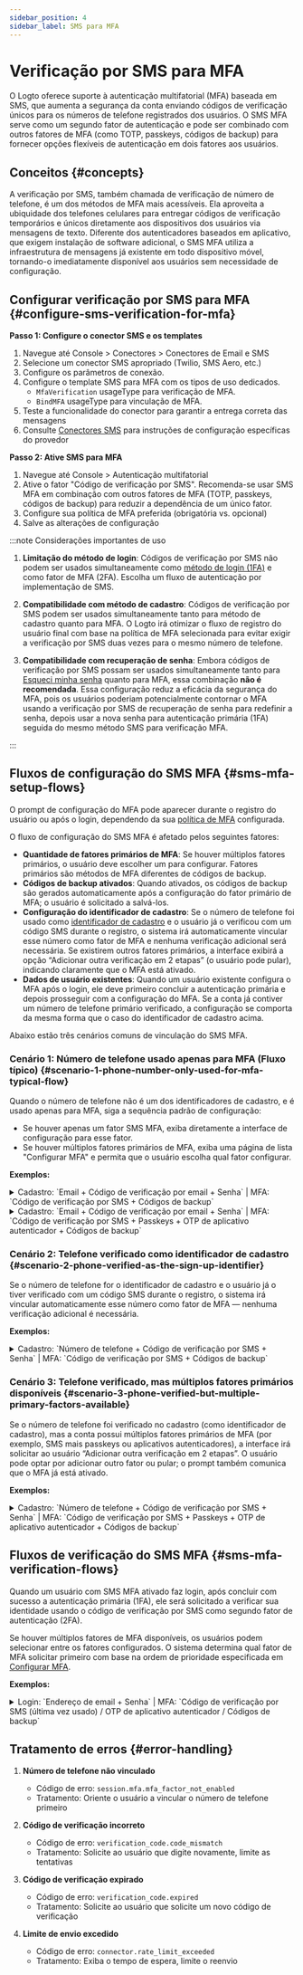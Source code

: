 ```yaml
---
sidebar_position: 4
sidebar_label: SMS para MFA
---
```


# Verificação por SMS para MFA

O Logto oferece suporte à autenticação multifatorial (MFA) baseada em SMS, que aumenta a segurança da conta enviando códigos de verificação únicos para os números de telefone registrados dos usuários. O SMS MFA serve como um segundo fator de autenticação e pode ser combinado com outros fatores de MFA (como TOTP, passkeys, códigos de backup) para fornecer opções flexíveis de autenticação em dois fatores aos usuários.

## Conceitos \{#concepts}

A verificação por SMS, também chamada de verificação de número de telefone, é um dos métodos de MFA mais acessíveis. Ela aproveita a ubiquidade dos telefones celulares para entregar códigos de verificação temporários e únicos diretamente aos dispositivos dos usuários via mensagens de texto. Diferente dos autenticadores baseados em aplicativo, que exigem instalação de software adicional, o SMS MFA utiliza a infraestrutura de mensagens já existente em todo dispositivo móvel, tornando-o imediatamente disponível aos usuários sem necessidade de configuração.

## Configurar verificação por SMS para MFA \{#configure-sms-verification-for-mfa}

**Passo 1: Configure o conector SMS e os templates**

1. Navegue até <CloudLink to="/connectors/passwordless">Console > Conectores > Conectores de Email e SMS</CloudLink>
2. Selecione um conector SMS apropriado (Twilio, SMS Aero, etc.)
3. Configure os parâmetros de conexão.
4. Configure o template SMS para MFA com os tipos de uso dedicados.
   - `MfaVerification` usageType para verificação de MFA.
   - `BindMFA` usageType para vinculação de MFA.
5. Teste a funcionalidade do conector para garantir a entrega correta das mensagens
6. Consulte [Conectores SMS](/connectors/sms-connectors) para instruções de configuração específicas do provedor

**Passo 2: Ative SMS para MFA**

1. Navegue até <CloudLink to="/mfa">Console > Autenticação multifatorial</CloudLink>
2. Ative o fator "Código de verificação por SMS". Recomenda-se usar SMS MFA em combinação com outros fatores de MFA (TOTP, passkeys, códigos de backup) para reduzir a dependência de um único fator.
3. Configure sua política de MFA preferida (obrigatória vs. opcional)
4. Salve as alterações de configuração

:::note Considerações importantes de uso

1. **Limitação do método de login**: Códigos de verificação por SMS não podem ser usados simultaneamente como [método de login (1FA)](/end-user-flows/sign-up-and-sign-in/sign-in) e como fator de MFA (2FA). Escolha um fluxo de autenticação por implementação de SMS.

2. **Compatibilidade com método de cadastro**: Códigos de verificação por SMS podem ser usados simultaneamente tanto para método de cadastro quanto para MFA. O Logto irá otimizar o fluxo de registro do usuário final com base na política de MFA selecionada para evitar exigir a verificação por SMS duas vezes para o mesmo número de telefone.

3. **Compatibilidade com recuperação de senha**: Embora códigos de verificação por SMS possam ser usados simultaneamente tanto para [Esqueci minha senha](/end-user-flows/sign-up-and-sign-in/reset-password) quanto para MFA, essa combinação **não é recomendada**. Essa configuração reduz a eficácia da segurança do MFA, pois os usuários poderiam potencialmente contornar o MFA usando a verificação por SMS de recuperação de senha para redefinir a senha, depois usar a nova senha para autenticação primária (1FA) seguida do mesmo método SMS para verificação MFA.

:::

## Fluxos de configuração do SMS MFA \{#sms-mfa-setup-flows}

O prompt de configuração do MFA pode aparecer durante o registro do usuário ou após o login, dependendo da sua [política de MFA](/end-user-flows/mfa/configure-mfa#global-mfa-configuration) configurada.

O fluxo de configuração do SMS MFA é afetado pelos seguintes fatores:

- **Quantidade de fatores primários de MFA**: Se houver múltiplos fatores primários, o usuário deve escolher um para configurar. Fatores primários são métodos de MFA diferentes de códigos de backup.
- **Códigos de backup ativados**: Quando ativados, os códigos de backup são gerados automaticamente após a configuração do fator primário de MFA; o usuário é solicitado a salvá-los.
- **Configuração do identificador de cadastro**: Se o número de telefone foi usado como [identificador de cadastro](/end-user-flows/sign-up-and-sign-in/sign-up#set-up-the-sign-up-identifier) e o usuário já o verificou com um código SMS durante o registro, o sistema irá automaticamente vincular esse número como fator de MFA e nenhuma verificação adicional será necessária. Se existirem outros fatores primários, a interface exibirá a opção “Adicionar outra verificação em 2 etapas” (o usuário pode pular), indicando claramente que o MFA está ativado.
- **Dados de usuário existentes**: Quando um usuário existente configura o MFA após o login, ele deve primeiro concluir a autenticação primária e depois prosseguir com a configuração do MFA. Se a conta já contiver um número de telefone primário verificado, a configuração se comporta da mesma forma que o caso do identificador de cadastro acima.

Abaixo estão três cenários comuns de vinculação do SMS MFA.

### Cenário 1: Número de telefone usado apenas para MFA (Fluxo típico) \{#scenario-1-phone-number-only-used-for-mfa-typical-flow}

Quando o número de telefone não é um dos identificadores de cadastro, e é usado apenas para MFA, siga a sequência padrão de configuração:

- Se houver apenas um fator SMS MFA, exiba diretamente a interface de configuração para esse fator.
- Se houver múltiplos fatores primários de MFA, exiba uma página de lista "Configurar MFA" e permita que o usuário escolha qual fator configurar.

**Exemplos:**

<details>
  <summary>
    Cadastro: `Email + Código de verificação por email + Senha` | MFA: `Código de verificação por
    SMS + Códigos de backup`
  </summary>
  <img src="/img/assets/sms-mfa-setup-scenario-1-1.png" alt="Fluxo de configuração SMS MFA 1-1" />
</details>

<details>
  <summary>
    Cadastro: `Email + Código de verificação por email + Senha` | MFA: `Código de verificação por
    SMS + Passkeys + OTP de aplicativo autenticador + Códigos de backup`
  </summary>
  <img src="/img/assets/sms-mfa-setup-scenario-1-2.png" alt="Fluxo de configuração SMS MFA 1-2" />
</details>

### Cenário 2: Telefone verificado como identificador de cadastro \{#scenario-2-phone-verified-as-the-sign-up-identifier}

Se o número de telefone for o identificador de cadastro e o usuário já o tiver verificado com um código SMS durante o registro, o sistema irá vincular automaticamente esse número como fator de MFA — nenhuma verificação adicional é necessária.

**Exemplos:**

<details>
  <summary>
    Cadastro: `Número de telefone + Código de verificação por SMS + Senha` | MFA: `Código de
    verificação por SMS + Códigos de backup`
  </summary>
  <img src="/img/assets/sms-mfa-setup-scenario-2.png" alt="Fluxo de configuração SMS MFA 2" />
</details>

### Cenário 3: Telefone verificado, mas múltiplos fatores primários disponíveis \{#scenario-3-phone-verified-but-multiple-primary-factors-available}

Se o número de telefone foi verificado no cadastro (como identificador de cadastro), mas a conta possui múltiplos fatores primários de MFA (por exemplo, SMS mais passkeys ou aplicativos autenticadores), a interface irá solicitar ao usuário “Adicionar outra verificação em 2 etapas”. O usuário pode optar por adicionar outro fator ou pular; o prompt também comunica que o MFA já está ativado.

**Exemplos:**

<details>
  <summary>
    Cadastro: `Número de telefone + Código de verificação por SMS + Senha` | MFA: `Código de
    verificação por SMS + Passkeys + OTP de aplicativo autenticador + Códigos de backup`
  </summary>
  <img src="/img/assets/sms-mfa-setup-scenario-3.png" alt="Fluxo de configuração SMS MFA 3" />
</details>

## Fluxos de verificação do SMS MFA \{#sms-mfa-verification-flows}

Quando um usuário com SMS MFA ativado faz login, após concluir com sucesso a autenticação primária (1FA), ele será solicitado a verificar sua identidade usando o código de verificação por SMS como segundo fator de autenticação (2FA).

Se houver múltiplos fatores de MFA disponíveis, os usuários podem selecionar entre os fatores configurados. O sistema determina qual fator de MFA solicitar primeiro com base na ordem de prioridade especificada em [Configurar MFA](/end-user-flows/mfa/configure-mfa#mfa-verification-flow).

**Exemplos:**

<details>
  <summary>
    Login: `Endereço de email + Senha` | MFA: `Código de verificação por SMS (última vez usado) /
    OTP de aplicativo autenticador / Códigos de backup`
  </summary>
  <img src="/img/assets/sms-mfa-verification-flow.png" alt="Fluxo de verificação SMS MFA" />
</details>

## Tratamento de erros \{#error-handling}

1. **Número de telefone não vinculado**

   - Código de erro: `session.mfa.mfa_factor_not_enabled`
   - Tratamento: Oriente o usuário a vincular o número de telefone primeiro

2. **Código de verificação incorreto**

   - Código de erro: `verification_code.code_mismatch`
   - Tratamento: Solicite ao usuário que digite novamente, limite as tentativas

3. **Código de verificação expirado**

   - Código de erro: `verification_code.expired`
   - Tratamento: Solicite ao usuário que solicite um novo código de verificação

4. **Limite de envio excedido**
   - Código de erro: `connector.rate_limit_exceeded`
   - Tratamento: Exiba o tempo de espera, limite o reenvio
